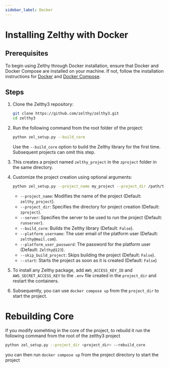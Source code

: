 ```yaml
---
sidebar_label: Docker
---
```


# Installing Zelthy with Docker

## Prerequisites
To begin using Zelthy through Docker installation, ensure that Docker and Docker Compose are installed on your machine. If not, follow the installation instructions for [Docker](https://docs.docker.com/get-docker/) and [Docker Compose](https://docs.docker.com/compose/install/).

## Steps

1. Clone the Zelthy3 repository:

    ```bash
    git clone https://github.com/zelthy/zelthy3.git
    cd zelthy3
    ```

2. Run the following command from the root folder of the project:

    ```bash
    python zel_setup.py --build_core
    ```

    Use the `--build_core` option to build the Zelthy library for the first time. Subsequent projects can omit this step.

3. This creates a project named `zelthy_project` in the `zproject` folder in the same directory.

4. Customize the project creation using optional arguments:

    ```bash
    python zel_setup.py --project_name my_project --project_dir /path/to/my_project --server runserver --build_core --platform_username user@example.com --platform_user_password secret --skip_build_project
    ```

    - `--project_name`: Modifies the name of the project (Default: `zelthy_project`).
    - `--project_dir`: Specifies the directory for project creation (Default: `zproject`).
    - `--server`: Specifies the server to be used to run the project (Default: `runserver`).
    - `--build_core`: Builds the Zelthy library (Default: `False`).
    - `--platform_username`: The user email of the platform user (Default: `zelthy@mail.com`).
    - `--platform_user_password`: The password for the platform user (Default: `Zelthy@123`).
    - `--skip_build_project`: Skips building the project (Default: `False`).
    - `--start`: Starts the project as soon as it is created (Default: `False`)

5. To install any Zelthy package, add `AWS_ACCESS_KEY_ID` and `AWS_SECRET_ACCESS_KEY` to the `.env` file created in the `project_dir` and restart the containers.

6. Subsequently, you can use `docker compose up` from the `project_dir` to start the project.


# Rebuilding Core

If you modify somehting in the core of the project, to rebuild it run the following command from the root of the zelthy3 project

```bash
python zel_setup.py --project_dir <project_dir> --rebuild_core
```

you can then run `docker compose up` from the project directory to start the project